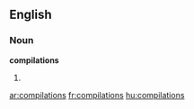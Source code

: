 ==English==

===Noun===
'''compilations'''

# {{plural of|[[compilation]]}}

[[ar:compilations]]
[[fr:compilations]]
[[hu:compilations]]